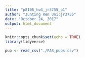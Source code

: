```yaml
---
title: "p8105_hw4_jr3755_p1"
author: "Junting Ren Uni:jr3755"
date: "October 24, 2017"
output: html_document
---
```


```r
knitr::opts_chunk$set(echo = TRUE)
library(tidyverse)
```

```r
pup <- read_csv("./FAS_pups.csv")
```

